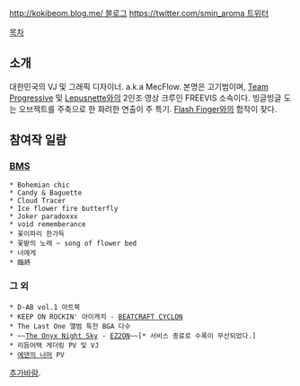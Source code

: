 [[http://kokibeom.blog.me/ 블로그]]
[[https://twitter.com/smin_aroma 트위터]]

[[목차]]
== 소개 ==
대한민국의 VJ 및 그래픽 디자이너. a.k.a MecFlow. 본명은 고기범이며, [[Team Progressive]] 및 [[Lepusnette]]와의 2인조 영상 크루인 FREEVIS 소속이다. 빙글빙글 도는 오브젝트를 주축으로 한 화려한 연출이 주 특기. [[Flash Finger]]와의 합작이 잦다.

== 참여작 일람 ==
=== [[BMS]] ===
 * Bohemian chic
 * Candy & Baguette
 * Cloud Tracer
 * Ice flower fire butterfly
 * Joker paradoxxx
 * void rememberance
 * 꽃이파리 한가득
 * 꽃밭의 노래 ~ song of flower bed
 * 너에게
 * 臨終

=== 그 외 ===
 * D-AB vol.1 아트북
 * KEEP ON ROCKIN' 아이캐치 - [[BEATCRAFT CYCLON]]
 * The Last One 앨범 특전 BGA 다수
 * ~~[[The Onyx Night Sky]] - [[EZ2ON]]~~[* 서비스 종료로 수록이 무산되었다.]
 * 리듬어택 게더링 PV 및 VJ
 * [[에덴의 너머]] PV

[[추가바람]].
